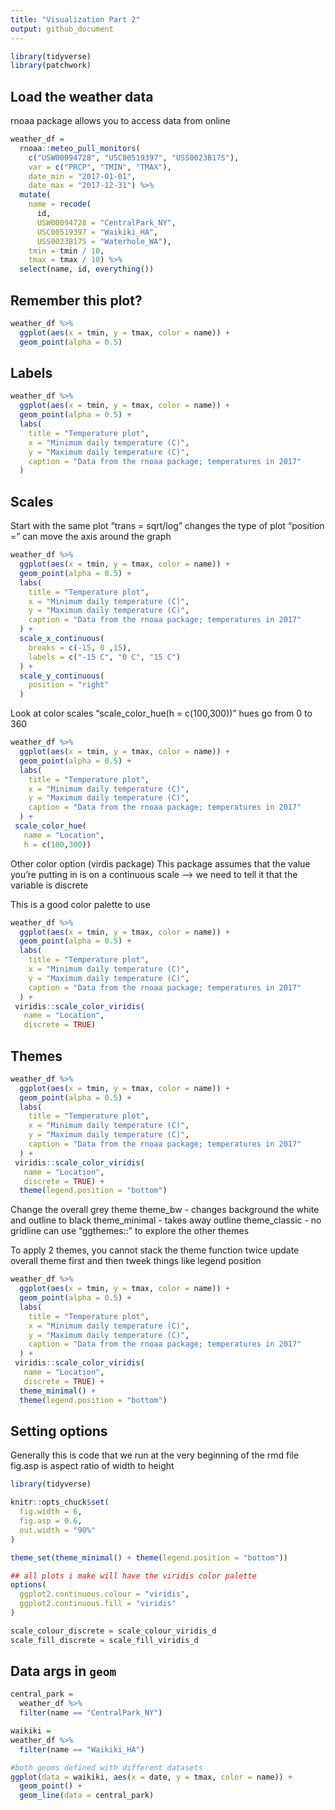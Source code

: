 ```yaml
---
title: "Visualization Part 2"
output: github_document
---
```

```r
library(tidyverse)
library(patchwork)
```

## Load the weather data
rnoaa package allows you to access data from online
```r
weather_df = 
  rnoaa::meteo_pull_monitors(
    c("USW00094728", "USC00519397", "USS0023B17S"),
    var = c("PRCP", "TMIN", "TMAX"), 
    date_min = "2017-01-01",
    date_max = "2017-12-31") %>%
  mutate(
    name = recode(
      id, 
      USW00094728 = "CentralPark_NY", 
      USC00519397 = "Waikiki_HA",
      USS0023B17S = "Waterhole_WA"),
    tmin = tmin / 10,
    tmax = tmax / 10) %>%
  select(name, id, everything())
```

## Remember this plot?


```r
weather_df %>% 
  ggplot(aes(x = tmin, y = tmax, color = name)) +
  geom_point(alpha = 0.5) 
```

## Labels

```r
weather_df %>% 
  ggplot(aes(x = tmin, y = tmax, color = name)) +
  geom_point(alpha = 0.5) +
  labs(
    title = "Temperature plot",
    x = "Minimum daily temperature (C)",
    y = "Maximum daily temperature (C)",
    caption = "Data from the rnoaa package; temperatures in 2017"
  )
```

## Scales

Start with the same plot
"trans = sqrt/log" changes the type of plot
"position = " can move the axis around the graph

```r
weather_df %>% 
  ggplot(aes(x = tmin, y = tmax, color = name)) +
  geom_point(alpha = 0.5) +
  labs(
    title = "Temperature plot",
    x = "Minimum daily temperature (C)",
    y = "Maximum daily temperature (C)",
    caption = "Data from the rnoaa package; temperatures in 2017"
  ) +
  scale_x_continuous(
    breaks = c(-15, 0 ,15),
    labels = c("-15 C", "0 C", "15 C")
  ) +
  scale_y_continuous(
    position = "right"
  )
```

Look at color scales 
"scale_color_hue(h = c(100,300))"
  hues go from 0 to 360 

```r
weather_df %>% 
  ggplot(aes(x = tmin, y = tmax, color = name)) +
  geom_point(alpha = 0.5) +
  labs(
    title = "Temperature plot",
    x = "Minimum daily temperature (C)",
    y = "Maximum daily temperature (C)",
    caption = "Data from the rnoaa package; temperatures in 2017"
  ) +
 scale_color_hue(
   name = "Location",
   h = c(100,300))
```

Other color option (virdis package)
This package assumes that the value you're putting in is on a continuous scale --> we need to tell it that the variable is discrete

This is a good color palette to use
```r
weather_df %>% 
  ggplot(aes(x = tmin, y = tmax, color = name)) +
  geom_point(alpha = 0.5) +
  labs(
    title = "Temperature plot",
    x = "Minimum daily temperature (C)",
    y = "Maximum daily temperature (C)",
    caption = "Data from the rnoaa package; temperatures in 2017"
  ) +
 viridis::scale_color_viridis(
   name = "Location",
   discrete = TRUE)

```

## Themes

```r
weather_df %>% 
  ggplot(aes(x = tmin, y = tmax, color = name)) +
  geom_point(alpha = 0.5) +
  labs(
    title = "Temperature plot",
    x = "Minimum daily temperature (C)",
    y = "Maximum daily temperature (C)",
    caption = "Data from the rnoaa package; temperatures in 2017"
  ) +
 viridis::scale_color_viridis(
   name = "Location",
   discrete = TRUE) +
  theme(legend.position = "bottom")
```

Change the overall grey theme
theme_bw - changes background the white and outline to black
theme_minimal - takes away outline
theme_classic - no gridline
can use "ggthemes::" to explore the other themes 

To apply 2 themes, you cannot stack the theme function twice
  update overall theme first and then tweek things like legend position
```r

weather_df %>% 
  ggplot(aes(x = tmin, y = tmax, color = name)) +
  geom_point(alpha = 0.5) +
  labs(
    title = "Temperature plot",
    x = "Minimum daily temperature (C)",
    y = "Maximum daily temperature (C)",
    caption = "Data from the rnoaa package; temperatures in 2017"
  ) +
 viridis::scale_color_viridis(
   name = "Location",
   discrete = TRUE) +
  theme_minimal() +
  theme(legend.position = "bottom")
```

## Setting options

Generally this is code that we run at the very beginning of the rmd file
fig.asp is aspect ratio of width to height

```r
library(tidyverse)

knitr::opts_chuck$set(
  fig.width = 6,
  fig.asp = 0.6,
  out.width = "90%"
)

theme_set(theme_minimal() + theme(legend.position = "bottom"))

## all plots i make will have the viridis color palette
options(
  ggplot2.continuous.colour = "viridis",
  ggplot2.continuous.fill = "viridis"
)

scale_colour_discrete = scale_colour_viridis_d
scale_fill_discrete = scale_fill_viridis_d
```

## Data args in `geom`

```r
central_park = 
  weather_df %>% 
  filter(name == "CentralPark_NY")

waikiki = 
weather_df %>% 
  filter(name == "Waikiki_HA")

#both geoms defined with different datasets
ggplot(data = waikiki, aes(x = date, y = tmax, color = name)) +
  geom_point() +
  geom_line(data = central_park)
```

